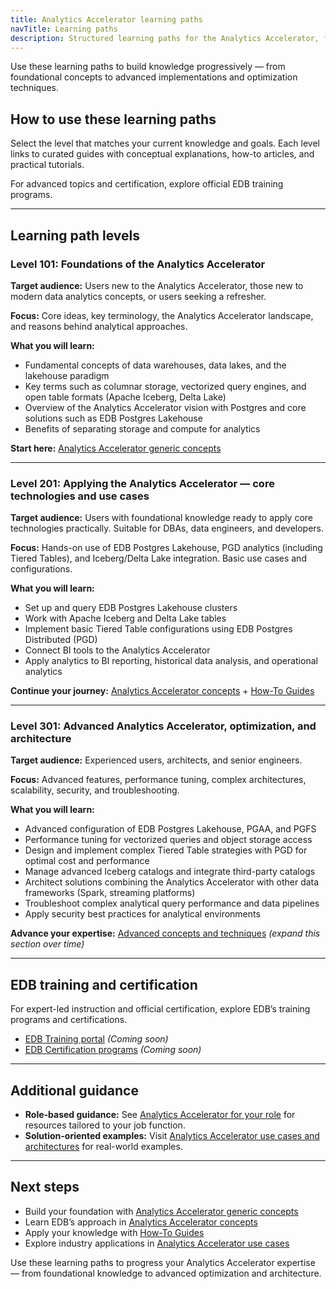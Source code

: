```yaml
---
title: Analytics Accelerator learning paths
navTitle: Learning paths
description: Structured learning paths for the Analytics Accelerator, from foundational concepts to advanced techniques and official training.
---
```


Use these learning paths to build knowledge progressively — from foundational concepts to advanced implementations and optimization techniques.

## How to use these learning paths

Select the level that matches your current knowledge and goals. Each level links to curated guides with conceptual explanations, how-to articles, and practical tutorials.

For advanced topics and certification, explore official EDB training programs.

* * *

## Learning path levels

### Level 101: Foundations of the Analytics Accelerator

**Target audience:** Users new to the Analytics Accelerator, those new to modern data analytics concepts, or users seeking a refresher.

**Focus:** Core ideas, key terminology, the Analytics Accelerator landscape, and reasons behind analytical approaches.

**What you will learn:**

-   Fundamental concepts of data warehouses, data lakes, and the lakehouse paradigm
-   Key terms such as columnar storage, vectorized query engines, and open table formats (Apache Iceberg, Delta Lake)
-   Overview of the Analytics Accelerator vision with Postgres and core solutions such as EDB Postgres Lakehouse
-   Benefits of separating storage and compute for analytics

**Start here:** [Analytics Accelerator generic concepts](../explained/generic-concepts)

* * *

### Level 201: Applying the Analytics Accelerator — core technologies and use cases

**Target audience:** Users with foundational knowledge ready to apply core technologies practically. Suitable for DBAs, data engineers, and developers.

**Focus:** Hands-on use of EDB Postgres Lakehouse, PGD analytics (including Tiered Tables), and Iceberg/Delta Lake integration. Basic use cases and configurations.

**What you will learn:**

-   Set up and query EDB Postgres Lakehouse clusters
-   Work with Apache Iceberg and Delta Lake tables
-   Implement basic Tiered Table configurations using EDB Postgres Distributed (PGD)
-   Connect BI tools to the Analytics Accelerator
-   Apply analytics to BI reporting, historical data analysis, and operational analytics

**Continue your journey:** [Analytics Accelerator concepts](../explained/analytics-concepts) + [How-To Guides](/edb-postgres-ai/latest/hybrid-manager/analytics/learn/how-to/)

* * *

### Level 301: Advanced Analytics Accelerator, optimization, and architecture

**Target audience:** Experienced users, architects, and senior engineers.

**Focus:** Advanced features, performance tuning, complex architectures, scalability, security, and troubleshooting.

**What you will learn:**

-   Advanced configuration of EDB Postgres Lakehouse, PGAA, and PGFS
-   Performance tuning for vectorized queries and object storage access
-   Design and implement complex Tiered Table strategies with PGD for optimal cost and performance
-   Manage advanced Iceberg catalogs and integrate third-party catalogs
-   Architect solutions combining the Analytics Accelerator with other data frameworks (Spark, streaming platforms)
-   Troubleshoot complex analytical query performance and data pipelines
-   Apply security best practices for analytical environments

**Advance your expertise:** [Advanced concepts and techniques](../explained/) *(expand this section over time)*

* * *

## EDB training and certification

For expert-led instruction and official certification, explore EDB’s training programs and certifications.

-   [EDB Training portal](#) *(Coming soon)*
-   [EDB Certification programs](#) *(Coming soon)*

* * *

## Additional guidance

-   **Role-based guidance:** See [Analytics Accelerator for your role](../personas.mdx) for resources tailored to your job function.
-   **Solution-oriented examples:** Visit [Analytics Accelerator use cases and architectures](/edb-postgres-ai/latest/hybrid-manager/analytics/learn/use-cases/) for real-world examples.

* * *

## Next steps

-   Build your foundation with [Analytics Accelerator generic concepts](../explained/generic-concepts)
-   Learn EDB’s approach in [Analytics Accelerator concepts](../explained/analytics-concepts)
-   Apply your knowledge with [How-To Guides](/edb-postgres-ai/latest/hybrid-manager/analytics/learn/how-to/)
-   Explore industry applications in [Analytics Accelerator use cases](/edb-postgres-ai/latest/hybrid-manager/analytics/learn/use-cases/)

Use these learning paths to progress your Analytics Accelerator expertise — from foundational knowledge to advanced optimization and architecture.
